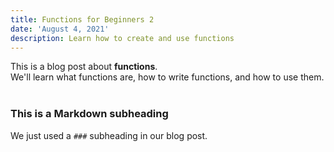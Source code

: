 ---
title: Functions for Beginners 2
date: 'August 4, 2021'
description: Learn how to create and use functions
---

<div>
	This is a blog post about <strong>functions</strong>. <br />
	We'll learn what functions are, how to write functions, and how to use them.
</div>

<br />

### This is a Markdown subheading

We just used a `###` subheading in our blog post.
